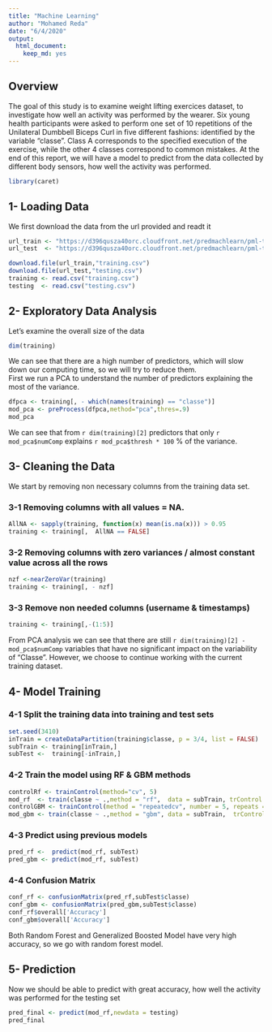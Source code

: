 ---
title: "Machine Learning"
author: "Mohamed Reda"
date: "6/4/2020"
output: 
  html_document: 
    keep_md: yes
---

## Overview
The goal of this study is to examine weight lifting exercices dataset, to investigate how well an activity was performed by the wearer. Six young health participants were asked to perform one set of 10 repetitions of the Unilateral Dumbbell Biceps Curl in five different fashions: identified by the variable "classe". Class A corresponds to the specified execution of the exercise, while the other 4 classes correspond to common mistakes.
At the end of this report, we will have a model to predict from the data collected by different body sensors, how well the activity was performed.  

```{r warning=FALSE,message=FALSE}
library(caret)
```
## 1- Loading Data
We first download the data from the url provided and readt it
```{r , cache = TRUE, warning=FALSE, message=FALSE}
url_train <- "https://d396qusza40orc.cloudfront.net/predmachlearn/pml-training.csv"
url_test  <- "https://d396qusza40orc.cloudfront.net/predmachlearn/pml-testing.csv"

download.file(url_train,"training.csv")
download.file(url_test,"testing.csv")
training <- read.csv("training.csv")
testing  <- read.csv("testing.csv")
```
## 2- Exploratory Data Analysis
Let's examine the overall size of the data  
```{r}
dim(training)
```
We can see that there are a high number of predictors, which will slow down our computing time, so we will try to reduce them.  
First we run a PCA to understand the number of predictors explaining the most of the variance.  
```{r}
dfpca <- training[, - which(names(training) == "classe")]
mod_pca <- preProcess(dfpca,method="pca",thres=.9)
mod_pca
```
We can see that from `r dim(training)[2] ` predictors that only `r mod_pca$numComp` explains `r mod_pca$thresh * 100` % of the variance. 

## 3- Cleaning the Data  
We start by removing non necessary columns from the training data set.  

### 3-1 Removing columns with all values = NA.  
```{r}
AllNA <- sapply(training, function(x) mean(is.na(x))) > 0.95
training <- training[,  AllNA == FALSE]
```
### 3-2 Removing columns with zero variances / almost constant value across all the rows
```{r}
nzf <-nearZeroVar(training)
training <- training[, - nzf]
```
### 3-3 Remove non needed columns (username & timestamps)
```{r}
training <- training[,-(1:5)]
```
From PCA analysis we can see that there are still `r dim(training)[2] - mod_pca$numComp` variables that have no significant impact on the variability of "Classe". However, we choose to continue working with the current training dataset.  

## 4- Model Training  

### 4-1 Split the training data into training and test sets
```{r}
set.seed(3410)
inTrain = createDataPartition(training$classe, p = 3/4, list = FALSE)
subTrain <- training[inTrain,]
subTest <-  training[-inTrain,]
```
### 4-2 Train the model using RF & GBM methods
```{r cache = TRUE, warning=FALSE, message=FALSE}
controlRf <- trainControl(method="cv", 5)
mod_rf  <- train(classe ~ .,method = "rf",  data = subTrain, trControl = controlRf, ntree = 250)
controlGBM <- trainControl(method = "repeatedcv", number = 5, repeats = 1)
mod_gbm <- train(classe ~ .,method = "gbm", data = subTrain,  trControl = controlGBM, verbose = FALSE)
```
### 4-3 Predict using previous models
```{r}
pred_rf <-  predict(mod_rf, subTest)
pred_gbm <- predict(mod_rf, subTest)
```
### 4-4 Confusion Matrix
```{r}
conf_rf <- confusionMatrix(pred_rf,subTest$classe)
conf_gbm <- confusionMatrix(pred_gbm,subTest$classe)
conf_rf$overall['Accuracy']
conf_gbm$overall['Accuracy']
```
Both Random Forest and Generalized Boosted Model have very high accuracy, so we go with random forest model.  

## 5- Prediction
Now we should be able to predict with great accuracy, how well the activity was performed for the testing set
```{r}
pred_final <- predict(mod_rf,newdata = testing)
pred_final
```


